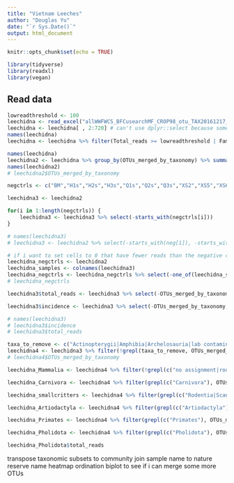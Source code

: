 ```yaml
---
title: "Vietnam Leeches"
author: "Douglas Yu"
date: "`r Sys.Date()`"
output: html_document
---
```


```r
knitr::opts_chunk$set(echo = TRUE)
```

```r
library(tidyverse)
library(readxl)
library(vegan)
```

## Read data

```r
lowreadthreshold <- 100
leechidna <- read_excel("allWWFWCS_BFCusearchMF_CROP98_otu_TAX20161217_20170302.xlsx", sheet = "16Svert", skip = 1)
leechidna <- leechidna[ , 2:720] # can't use dplyr::select because some of the columns have duplicate names, and select can't handle that
names(leechidna)
leechidna <- leechidna %>% filter(Total_reads >= lowreadthreshold | Family %in% c("Manidae", "Lorisidae") & Total_reads >= 20) # filter out low-read OTUs but keep slow loris and pangolin
```

```r
names(leechidna)
leechidna2 <- leechidna %>% group_by(OTUs_merged_by_taxonomy) %>% summarise_at(vars(WWF1:WWF465), sum)
names(leechidna2)
# leechidna2$OTUs_merged_by_taxonomy
```

```r
negctrls <- c("BM","H1s","H2s","H3s","Q1s","Q2s","Q3s","XS2","XS5","XS6","XS7","XS8","XS9","SWG1s","SWG2s","XS1s","XS2s","2015Dec")

leechidna3 <- leechidna2

for(i in 1:length(negctrls)) {
	leechidna3 <- leechidna3 %>% select(-starts_with(negctrls[i]))
}

# names(leechidna3)
# leechidna3 <- leechidna2 %>% select(-starts_with(neg[1]), -starts_with(neg[2]), -starts_with(neg[3]), -starts_with(neg[4]), -starts_with(neg[5]), -starts_with(neg[6]), -starts_with(neg[7]), -starts_with(neg[8]), -starts_with(neg[9]), -starts_with(neg[10]), -starts_with(neg[11]), -starts_with(neg[12]), -starts_with(neg[13]), -starts_with(neg[14]), -starts_with(neg[15]), -starts_with(neg[16]), -starts_with(neg[17]), -starts_with(neg[18])) # slow way
```

```r
# if i want to set cells to 0 that have fewer reads than the negative controls for that batch of samples.  I haven't implemented it yet, but i have generated the negative control matrix.
leechidna_negctrls <- leechidna2
leechidna_samples <- colnames(leechidna3)
leechidna_negctrls <- leechidna_negctrls %>% select(-one_of(leechidna_samples))
# leechidna_negctrls
```


```r
leechidna3$total_reads <- leechidna3 %>% select(-OTUs_merged_by_taxonomy) %>% rowSums()

leechidna3$incidence <- leechidna3 %>% select(-OTUs_merged_by_taxonomy, -total_reads) %>% specnumber(MARGIN=1)

# names(leechidna3)
# leechidna3$incidence
# leechidna3$total_reads
```


```r
taxa_to_remove <- c("Actinopterygii|Amphibia|Archelosauria|lab contamination|laboratory contamination")
leechidna4 <- leechidna3 %>% filter(!grepl(taxa_to_remove, OTUs_merged_by_taxonomy))
# leechidna4$OTUs_merged_by_taxonomy

leechidna_Mammalia <- leechidna4 %>% filter(!grepl(c("no assignment|root"), OTUs_merged_by_taxonomy))

leechidna_Carnivora <- leechidna4 %>% filter(grepl(c("Carnivora"), OTUs_merged_by_taxonomy))

leechidna_smallcritters <- leechidna4 %>% filter(grepl(c("Rodentia|Scandentia|Lagomorpha|Insectivora"), OTUs_merged_by_taxonomy))

leechidna_Artiodactyla <- leechidna4 %>% filter(grepl(c("Artiodactyla"), OTUs_merged_by_taxonomy))

leechidna_Primates <- leechidna4 %>% filter(grepl(c("Primates"), OTUs_merged_by_taxonomy))

leechidna_Pholidota <- leechidna4 %>% filter(grepl(c("Pholidota"), OTUs_merged_by_taxonomy))


```

```r

leechidna_Pholidota$total_reads


```

transpose taxonomic subsets to community 
join sample name to nature reserve name
heatmap
ordination biplot to see if i can merge some more OTUs




